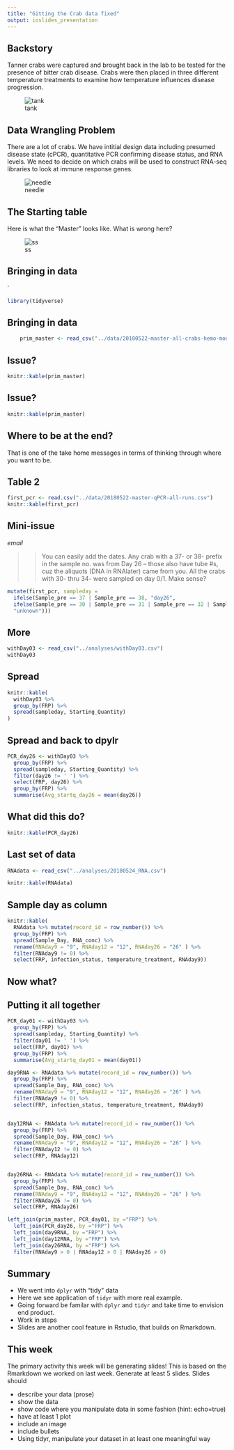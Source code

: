 ```yaml
---
title: "Gitting the Crab data fixed"
output: ioslides_presentation
---
```



## Backstory 
Tanner crabs were captured and brought back in the lab to be tested for the presence of bitter crab disease. Crabs were then placed in three different temperature treatments to examine how temperature influences disease progression.     

![tank](img/tank.jpg)


## Data Wrangling Problem
There are a lot of crabs. We have intitial design data including presumed disease state (cPCR), quantitative PCR confirming disease status, and RNA levels. We need to decide on which crabs will be used to construct RNA-seq libraries to look at immune response genes. 

![needle](img/needle.jpg)


## The Starting table

Here is what the "Master" looks like. What is wrong here?

![ss](img/master.png)

## Bringing in data

`

```r
library(tidyverse)
```


## Bringing in data

```r
    prim_master <- read_csv("../data/20180522-master-all-crabs-hemo-mod3.csv")
```


## Issue?

```r
knitr::kable(prim_master)
```

## Issue?

```r
knitr::kable(prim_master)
```


## Where to be at the end?

That is one of the take home messages in terms of thinking through where you want to be.


## Table 2

```r
first_pcr <- read.csv("../data/20180522-master-qPCR-all-runs.csv")
knitr::kable(first_pcr)
``` 

## Mini-issue

_email_    

>>You can easily add the dates. Any crab with a 37- or 38- prefix in the sample no. was from Day 26 -- those also have tube #s, cuz the aliquots (DNA in RNAlater) came from you. All the crabs with 30- thru 34- were sampled on day 0/1. Make sense?

 


```r
mutate(first_pcr, sampleday = 
  ifelse(Sample_pre == 37 | Sample_pre == 38, "day26", 
  ifelse(Sample_pre == 30 | Sample_pre == 31 | Sample_pre == 32 | Sample_pre == 33 | Sample_pre == 34, "day01", 
  "unknown"))) 
```

## More

```r
withDay03 <- read_csv("../analyses/withDay03.csv")
withDay03
```

## Spread

```r
knitr::kable(
  withDay03 %>%
  group_by(FRP) %>% 
  spread(sampleday, Starting_Quantity)
)
```

## Spread and back to dpylr
```r

PCR_day26 <- withDay03 %>%
  group_by(FRP) %>% 
  spread(sampleday, Starting_Quantity) %>% 
  filter(day26 != ' ') %>%
  select(FRP, day26) %>%
  group_by(FRP) %>% 
  summarise(Avg_startq_day26 = mean(day26))
```

## What did this do?

```r
knitr::kable(PCR_day26)
```


## Last set of data 

```r
RNAdata <- read_csv("../analyses/20180524_RNA.csv")
```


```r
knitr::kable(RNAdata)
```

## Sample day as column

```r
knitr::kable(
  RNAdata %>% mutate(record_id = row_number()) %>% 
  group_by(FRP) %>% 
  spread(Sample_Day, RNA_conc) %>% 
  rename(RNAday9 = "9", RNAday12 = "12", RNAday26 = "26" ) %>% 
  filter(RNAday9 != 0) %>% 
  select(FRP, infection_status, temperature_treatment, RNAday9))
```

## Now what?




## Putting it all together

```r
PCR_day01 <- withDay03 %>%
  group_by(FRP) %>% 
  spread(sampleday, Starting_Quantity) %>% 
  filter(day01 != ' ') %>%
  select(FRP, day01) %>%
  group_by(FRP) %>% 
  summarise(Avg_startq_day01 = mean(day01))

day9RNA <- RNAdata %>% mutate(record_id = row_number()) %>% 
  group_by(FRP) %>% 
  spread(Sample_Day, RNA_conc) %>% 
  rename(RNAday9 = "9", RNAday12 = "12", RNAday26 = "26" ) %>% 
  filter(RNAday9 != 0) %>% 
  select(FRP, infection_status, temperature_treatment, RNAday9)


day12RNA <- RNAdata %>% mutate(record_id = row_number()) %>% 
  group_by(FRP) %>% 
  spread(Sample_Day, RNA_conc) %>% 
  rename(RNAday9 = "9", RNAday12 = "12", RNAday26 = "26" ) %>% 
  filter(RNAday12 != 0) %>% 
  select(FRP, RNAday12)


day26RNA <- RNAdata %>% mutate(record_id = row_number()) %>% 
  group_by(FRP) %>% 
  spread(Sample_Day, RNA_conc) %>% 
  rename(RNAday9 = "9", RNAday12 = "12", RNAday26 = "26" ) %>% 
  filter(RNAday26 != 0) %>%
  select(FRP, RNAday26)

```



```r
left_join(prim_master, PCR_day01, by ="FRP") %>%
  left_join(PCR_day26, by ="FRP") %>%
  left_join(day9RNA, by ="FRP") %>%
  left_join(day12RNA, by ="FRP") %>%
  left_join(day26RNA, by ="FRP") %>%
  filter(RNAday9 > 0 | RNAday12 > 0 | RNAday26 > 0)
```



## Summary

* We went into `dplyr` with "tidy" data
* Here we see application of `tidyr` with more real example. 
* Going forward be familar with `dplyr` and `tidyr` and take time to envision end product.
* Work in steps
* Slides are another cool feature in Rstudio, that builds on Rmarkdown.


## This week 

The primary activity this week will be generating slides! This is based on the Rmarkdown we worked on last week. Generate at least 5 slides. Slides should

* describe your data (prose)
* show the data
* show code where you manipulate data in some fashion (hint: echo=true)
* have at least 1 plot
* include an image
* include bullets
* Using tidyr, manipulate your dataset in at least one meaningful way
